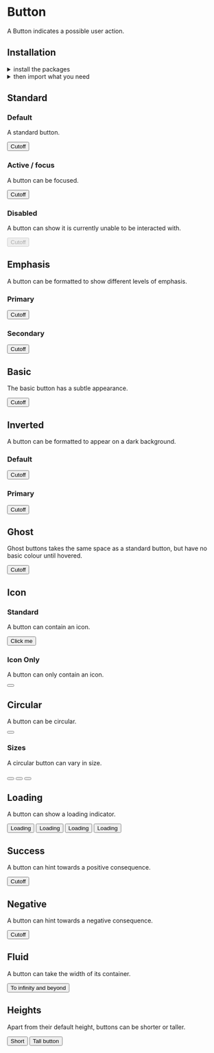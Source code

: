 
<Meta title="Components|Button" />

<Anchor storyId="components-button--standard" />

<SemanticLink docPath="/elements/button/" />

# Button

A Button indicates a possible user action.

## Installation

<details style={{ marginBottom: "10px" }}><summary>install the packages</summary>

Install from <a href={INSTALLATION_PAGE}>the React bundle</a> or as a single package:

```bash
npm install @orbit-ui/css-normalize @orbit-ui/tachyons @orbit-ui/semantic-ui-theme semantic-ui-react
```
</details>

<details><summary>then import what you need</summary>

```javascript
    import { Button } from "semantic-ui-react";
```
</details>

## Standard

### Default

A standard button.

<Preview>
    <Story name="standard">
        <Button>Cutoff</Button>
    </Story>
</Preview>

### Active / focus

A button can be focused.

<Preview>
    <Story name="active / focus">
        <Button active>Cutoff</Button>
    </Story>
</Preview>

### Disabled

A button can show it is currently unable to be interacted with.

<Preview>
    <Story name="disabled">
        <Button disabled>Cutoff</Button>
    </Story>
</Preview>

## Emphasis

A button can be formatted to show different levels of emphasis.

### Primary

<Preview>
    <Story name="primary">
        <Button primary>Cutoff</Button>
    </Story>
</Preview>

### Secondary

<Preview>
    <Story name="secondary">
        <Button secondary>Cutoff</Button>
    </Story>
</Preview>

## Basic

The basic button has a subtle appearance.

<Preview>
    <Story name="basic">
        <Button basic>Cutoff</Button>
    </Story>
</Preview>

## Inverted

A button can be formatted to appear on a dark background.

### Default

<Preview>
    <Story name="inverted">
        <div className="bg-marine-700 pa3">
            <Button inverted>Cutoff</Button>
        </div>
    </Story>
</Preview>

### Primary

<Preview>
    <Story name="inverted primary">
        <div className="bg-marine-700 pa3">
            <Button primary inverted>Cutoff</Button>
        </div>
    </Story>
</Preview>

## Ghost

Ghost buttons takes the same space as a standard button, but have no basic colour until hovered.

<Preview>
    <Story name="ghost">
        <Button className="ghost">Cutoff</Button>
    </Story>
</Preview>

## Icon

### Standard

A button can contain an icon.

<Preview>
    <Story name="icon standard">
        <Button icon><SignoutIcon24 className="w6 h6 mr1" />Click me</Button>
    </Story>
</Preview>

### Icon Only

A button can only contain an icon.

<Preview>
    <Story name="icon only">
        <Button><AddIcon className="flex w6 h6"/></Button>
    </Story>
</Preview>

## Circular

A button can be circular.

<Preview>
    <Story name="icon circular">
        <Button icon circular><AddIcon className="flex w6 h6"/></Button>
    </Story>
</Preview>

### Sizes

A circular button can vary in size.

<Preview>
    <Story name="icon tiny circular">
        <div className="flex flex-row items-start">
            <Button icon circular size="tiny"><AddIcon className="flex w6 h6"/></Button>
            <Button icon circular size="small"><AddIcon className="flex w6 h6"/></Button>
            <Button icon circular size="large"><AddIcon className="flex w7 h7"/></Button>
        </div>
    </Story>
</Preview>

## Loading

A button can show a loading indicator.

<Preview>
    <Story name="icon loading">
        <div className="flex">
            <Button loading>Loading</Button>
            <Button loading primary>Loading</Button>
            <Button loading basic>Loading</Button>
            <Button loading basic primary>Loading</Button>
        </div>
    </Story>
</Preview>

## Success

A button can hint towards a positive consequence.

<Preview>
    <Story name="success">
        <Button positive>Cutoff</Button>
    </Story>
</Preview>

## Negative

A button can hint towards a negative consequence.

<Preview>
    <Story name="negative">
        <Button negative>Cutoff</Button>
    </Story>
</Preview>

## Fluid

A button can take the width of its container.

<Preview>
    <Story name="fluid">
        <Button fluid>To infinity and beyond</Button>
    </Story>
</Preview>

## Heights

Apart from their default height, buttons can be shorter or taller.

<Preview>
    <Story name="height short">
        <div className="flex flex-row items-start">
            <Button className="short">Short</Button>
            <Button className="tall">Tall button</Button>
        </div>
    </Story>
</Preview>
